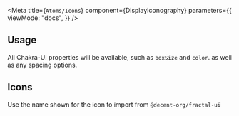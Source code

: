 
<Meta
  title={`Atoms/Icons`}
  component={DisplayIconography}
  parameters={{
    viewMode: "docs",
  }}
/>

## Usage
All Chakra-UI properties will be available, such as `boxSize` and `color`. as well as any spacing options.

<Canvas>
  <Story name="Usage">
    <ActiveOne boxSize="1.5rem" color="gold.500" />
  </Story>
</Canvas>

## Icons
Use the name shown for the icon to import from `@decent-org/fractal-ui`

<Story name="Icons">
  <DisplayIconography />
</Story>
